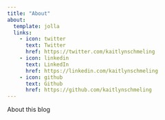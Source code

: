 ```yaml
---
title: "About"
about:
  template: jolla
  links:
    - icon: twitter
      text: Twitter
      href: https://twitter.com/kaitlynschmeling
    - icon: linkedin
      text: LinkedIn
      href: https://linkedin.com/kaitlynschmeling
    - icon: github
      text: Github
      href: https://github.com/kaitlynschmeling
---
```


About this blog
